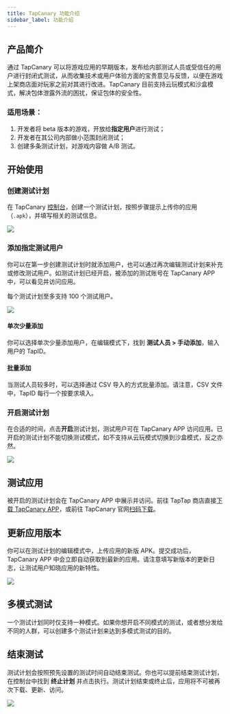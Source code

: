 ```yaml
---
title: TapCanary 功能介绍
sidebar_label: 功能介绍
---
```


## 产品简介

通过 TapCanary 可以将游戏应用的早期版本，发布给内部测试人员或受信任的用户进行封闭式测试，从而收集技术或用户体验方面的宝贵意见与反馈，以便在游戏上架商店面对玩家之前对其进行改进。TapCanary 目前支持云玩模式和沙盒模式，解决包体泄露外流的困扰，保证包体的安全性。

### 适用场景：

1. 开发者将 beta 版本的游戏，开放给**指定用户**进行测试；
2. 开发者在其公司内部做小范围封闭测试；
3. 创建多条测试计划，对游戏内容做 A/B 测试。

## 开始使用

### 创建测试计划

在 TapCanary [控制台](https://canary.developer.taptap.com/dashboard/plan-list)，创建一个测试计划，按照步骤提示上传你的应用（`.apk`），并填写相关的测试信息。

![](/img/canary/create-plan.png)

### 添加指定测试用户

你可以在第一步创建测试计划时就添加用户，也可以通过再次编辑测试计划来补充或修改测试用户。如测试计划已经开启，被添加的测试账号在 TapCanary APP 中，可以看见并访问应用。

每个测试计划至多支持 100 个测试用户。

![](/img/canary/manage-participants.jpg)

#### 单次少量添加

你可以选择单次少量添加用户，在编辑模式下，找到 **测试人员 > 手动添加**，输入用户的 TapID。

#### 批量添加

当测试人员较多时，可以选择通过 CSV 导入的方式批量添加。请注意，CSV 文件中，TapID 每行一个按要求填入。

### 开启测试计划

在合适的时间，点击**开启**测试计划，测试用户可在 TapCanary APP 访问应用。已开启的测试计划不能切换测试模式，如不支持从云玩模式切换到沙盒模式，反之亦然。

![](/img/canary/start.png)

## 测试应用

被开启的测试计划会在 TapCanary APP 中展示并访问。前往 TapTap 商店直接[下载 TapCanary APP](https://www.taptap.com/app/222711)，或前往 TapCanary 官网[扫码下载](https://canary.developer.taptap.com/)。

## 更新应用版本

你可以在测试计划的编辑模式中，上传应用的新版 APK。提交成功后，TapCanary APP 中会立即自动获取到最新的应用。请注意填写新版本的更新日志，让测试用户知晓应用的新特性。

![](/img/canary/edit-plan.png)

## 多模式测试

一个测试计划同时仅支持一种模式。如果你想开启不同模式的测试，或者想分发给不同的人群，可以创建多个测试计划来达到多模式测试的目的。

## 结束测试

测试计划会按照预先设置的测试时间自动结束测试。你也可以提前结束测试计划，在控制台中找到 **终止计划** 并点击执行。测试计划结束或终止后，应用将不可被再次下载、更新、访问。

![](/img/canary/end.png)
